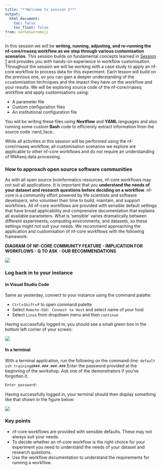 ```yaml
---
title: "**Welcome to session 2**"
output:
  html_document:
    toc: false
    toc_float: false
from: markdown+emoji
---
```


In this session we will be **writing, running, adjusting, and re-running the nf-core/rnaseq workflow as we step through various customisation scenarios**. This session builds on fundamental concepts learned in [Session 1]() and provides you with hands-on experience in workflow customisation. Throughout the session we will be working with a case study to apply an nf-core workflow to process data for this experiment. Each lesson will build on the previous one, so you can gain a deeper understanding of the ccustomisation techniques and the impact they have on the workflow and your results. We will be exploring source code of the nf-core/rnaseq workflow and apply customisations using:

* A parameter file
* Custom configuration files
* An institutional configuration file

You will be writing these files using **Nextflow** and **YAML** languages and also running some custom **Bash** code to efficiently extract information from the source code :nerd_face:. 

::: callout-note
While all activities in this session will be performed using the nf-core/rnaseq workflow, all customisation scenarios we explore are applicable to other nf-core workflows and do not require an understanding of RNAseq data processing. 
:::

### **How to approach open source software communities**

As with all open source bioinformatics resources, nf-core workflows may not suit all applications. It is important that you **understand the needs of your dataset and research questions before deciding on a workflow**. nf-core is a community effort powered by life scientists and software developers, who volunteer their time to build, maintain, and support workflows. All nf-core workflows are provided with sensible default settings that have broad applicability and comprensive documentation that explains all available parameters. What is 'sensible' varies dramatically between different experiments, computing environments, and datasets, so these settings might not suit your needs. We recommend approaching the application and customisation of nf-core workflows with the following framework:

**DIAGRAM OF NF-CORE COMMUNITY FEATURE - IMPLICATION FOR WORKFLOWS - Q TO ASK - OUR RECOMMENDATIONS**

![](../figs/2.0_nf-coreCommunity.png)

### **Log back in to your instance**

#### **In Visual Studio Code** 

Same as yesterday, connect to your instance using the command palatte:

  * `Ctrl`+`Shift`+`P` to open command palette 
  * Select `Remote-SSH: Connect to Host` and select name of your host
  * Select `Linux` from dropdown menu and then `continue` 

Having successfully logged in, you should see a small green box in the bottom left corner of your screen:

![](https://user-images.githubusercontent.com/73086054/228143085-20a5bdfc-f4e7-4472-b43f-2c975ae5eb4c.png)

#### **In a terminal** 
With a terminal application, run the following on the command-line: 
 ```default
 ssh training@###.###.###.###
 ```
Enter the password provided at the beginning of the workshop. Ask one of the demonstrators if you’ve forgotten it.
```default
Enter password:
```

Having successfully logged in, your terminal should then display something like that shown in the figure below:

![](https://user-images.githubusercontent.com/73086054/228141686-a63a84c1-b714-4797-af8e-2b511421a7d8.png)

::: {.callout-note}
### **Key points**
- nf-core workflows are provided with sensible defaults. These may not always suit your needs. 
- To decide whether an nf-core workflow is the right choice for your experiment you need to understand the needs of your dataset and research questions.
- Use the workflow documentation to understand the requirements for running a workflow. 
:::
